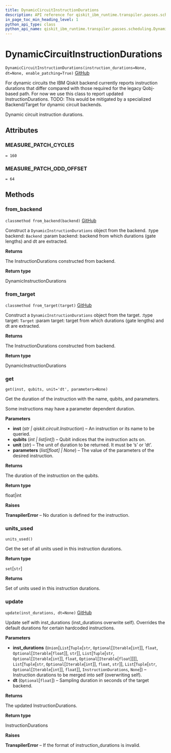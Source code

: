 ```yaml
---
title: DynamicCircuitInstructionDurations
description: API reference for qiskit_ibm_runtime.transpiler.passes.scheduling.DynamicCircuitInstructionDurations
in_page_toc_min_heading_level: 1
python_api_type: class
python_api_name: qiskit_ibm_runtime.transpiler.passes.scheduling.DynamicCircuitInstructionDurations
---
```


# DynamicCircuitInstructionDurations

<span id="qiskit_ibm_runtime.transpiler.passes.scheduling.DynamicCircuitInstructionDurations" />

`DynamicCircuitInstructionDurations(instruction_durations=None, dt=None, enable_patching=True)` [GitHub](https://github.com/Qiskit/qiskit-ibm-runtime/tree/stable/0.22/qiskit_ibm_runtime/transpiler/passes/scheduling/utils.py#L137-L327 "view source code")

For dynamic circuits the IBM Qiskit backend currently reports instruction durations that differ compared with those required for the legacy Qobj-based path. For now we use this class to report updated InstructionDurations. TODO: This would be mitigated by a specialized Backend/Target for dynamic circuit backends.

Dynamic circuit instruction durations.

## Attributes

<span id="qiskit_ibm_runtime.transpiler.passes.scheduling.DynamicCircuitInstructionDurations.MEASURE_PATCH_CYCLES" />

### MEASURE\_PATCH\_CYCLES

`= 160`

<span id="qiskit_ibm_runtime.transpiler.passes.scheduling.DynamicCircuitInstructionDurations.MEASURE_PATCH_ODD_OFFSET" />

### MEASURE\_PATCH\_ODD\_OFFSET

`= 64`

## Methods

### from\_backend

<span id="qiskit_ibm_runtime.transpiler.passes.scheduling.DynamicCircuitInstructionDurations.from_backend" />

`classmethod from_backend(backend)` [GitHub](https://github.com/Qiskit/qiskit-ibm-runtime/tree/stable/0.22/qiskit_ibm_runtime/transpiler/passes/scheduling/utils.py#L159-L171 "view source code")

Construct a `DynamicInstructionDurations` object from the backend. :type backend: `Backend` :param backend: backend from which durations (gate lengths) and dt are extracted.

**Returns**

The InstructionDurations constructed from backend.

**Return type**

DynamicInstructionDurations

### from\_target

<span id="qiskit_ibm_runtime.transpiler.passes.scheduling.DynamicCircuitInstructionDurations.from_target" />

`classmethod from_target(target)` [GitHub](https://github.com/Qiskit/qiskit-ibm-runtime/tree/stable/0.22/qiskit_ibm_runtime/transpiler/passes/scheduling/utils.py#L173-L190 "view source code")

Construct a `DynamicInstructionDurations` object from the target. :type target: `Target` :param target: target from which durations (gate lengths) and dt are extracted.

**Returns**

The InstructionDurations constructed from backend.

**Return type**

DynamicInstructionDurations

### get

<span id="qiskit_ibm_runtime.transpiler.passes.scheduling.DynamicCircuitInstructionDurations.get" />

`get(inst, qubits, unit='dt', parameters=None)`

Get the duration of the instruction with the name, qubits, and parameters.

Some instructions may have a parameter dependent duration.

**Parameters**

*   **inst** (*str | qiskit.circuit.Instruction*) – An instruction or its name to be queried.
*   **qubits** (*int | list\[int]*) – Qubit indices that the instruction acts on.
*   **unit** (*str*) – The unit of duration to be returned. It must be ‘s’ or ‘dt’.
*   **parameters** (*list\[float] | None*) – The value of the parameters of the desired instruction.

**Returns**

The duration of the instruction on the qubits.

**Return type**

float|int

**Raises**

**TranspilerError** – No duration is defined for the instruction.

### units\_used

<span id="qiskit_ibm_runtime.transpiler.passes.scheduling.DynamicCircuitInstructionDurations.units_used" />

`units_used()`

Get the set of all units used in this instruction durations.

**Return type**

`set`\[`str`]

**Returns**

Set of units used in this instruction durations.

### update

<span id="qiskit_ibm_runtime.transpiler.passes.scheduling.DynamicCircuitInstructionDurations.update" />

`update(inst_durations, dt=None)` [GitHub](https://github.com/Qiskit/qiskit-ibm-runtime/tree/stable/0.22/qiskit_ibm_runtime/transpiler/passes/scheduling/utils.py#L192-L238 "view source code")

Update self with inst\_durations (inst\_durations overwrite self). Overrides the default durations for certain hardcoded instructions.

**Parameters**

*   **inst\_durations** (`Union`\[`List`\[`Tuple`\[`str`, `Optional`\[`Iterable`\[`int`]], `float`, `Optional`\[`Iterable`\[`float`]], `str`]], `List`\[`Tuple`\[`str`, `Optional`\[`Iterable`\[`int`]], `float`, `Optional`\[`Iterable`\[`float`]]]], `List`\[`Tuple`\[`str`, `Optional`\[`Iterable`\[`int`]], `float`, `str`]], `List`\[`Tuple`\[`str`, `Optional`\[`Iterable`\[`int`]], `float`]], `InstructionDurations`, `None`]) – Instruction durations to be merged into self (overwriting self).
*   **dt** (`Optional`\[`float`]) – Sampling duration in seconds of the target backend.

**Returns**

The updated InstructionDurations.

**Return type**

InstructionDurations

**Raises**

**TranspilerError** – If the format of instruction\_durations is invalid.

